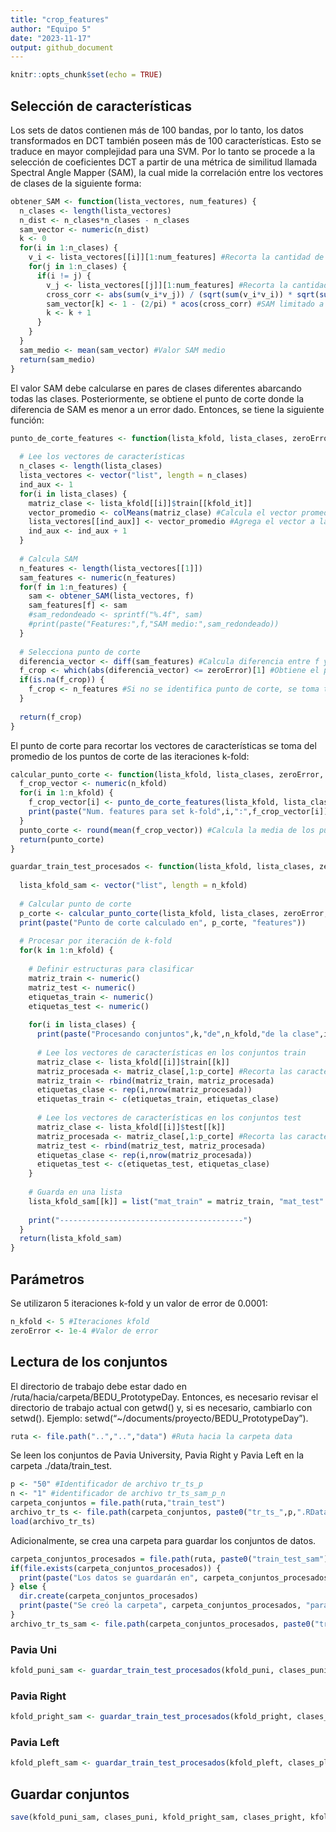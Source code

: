 ```yaml
---
title: "crop_features"
author: "Equipo 5"
date: "2023-11-17"
output: github_document
---
```


```r
knitr::opts_chunk$set(echo = TRUE)
```

## Selección de características

Los sets de datos contienen más de 100 bandas, por lo tanto, los datos transformados en DCT también poseen más de 100 características. Esto se traduce en mayor complejidad para una SVM. Por lo tanto se procede a la selección de coeficientes DCT a partir de una métrica de similitud llamada Spectral Angle Mapper (SAM), la cual mide la correlación entre los vectores de clases de la siguiente forma:

```r
obtener_SAM <- function(lista_vectores, num_features) {
  n_clases <- length(lista_vectores)
  n_dist <- n_clases*n_clases - n_clases
  sam_vector <- numeric(n_dist)
  k <- 0
  for(i in 1:n_clases) {
    v_i <- lista_vectores[[i]][1:num_features] #Recorta la cantidad de caracteristicas
    for(j in 1:n_clases) {
      if(i != j) {
        v_j <- lista_vectores[[j]][1:num_features] #Recorta la cantidad de caracteristicas
        cross_corr <- abs(sum(v_i*v_j)) / (sqrt(sum(v_i*v_i)) * sqrt(sum(v_j*v_j))) #Correlación cruzada
        sam_vector[k] <- 1 - (2/pi) * acos(cross_corr) #SAM limitado a [0,1]
        k <- k + 1
      }
    }
  }
  sam_medio <- mean(sam_vector) #Valor SAM medio
  return(sam_medio)
}
```

El valor SAM debe calcularse en pares de clases diferentes abarcando todas las clases. Posteriormente, se obtiene el punto de corte donde la diferencia de SAM es menor a un error dado. Entonces, se tiene la siguiente función:

```r
punto_de_corte_features <- function(lista_kfold, lista_clases, zeroError, kfold_it) {
  
  # Lee los vectores de características
  n_clases <- length(lista_clases)
  lista_vectores <- vector("list", length = n_clases)
  ind_aux <- 1
  for(i in lista_clases) {
    matriz_clase <- lista_kfold[[i]]$train[[kfold_it]]
    vector_promedio <- colMeans(matriz_clase) #Calcula el vector promedio
    lista_vectores[[ind_aux]] <- vector_promedio #Agrega el vector a la lista de vectores
    ind_aux <- ind_aux + 1
  }
  
  # Calcula SAM
  n_features <- length(lista_vectores[[1]])
  sam_features <- numeric(n_features)
  for(f in 1:n_features) {
    sam <- obtener_SAM(lista_vectores, f)
    sam_features[f] <- sam
    #sam_redondeado <- sprintf("%.4f", sam)
    #print(paste("Features:",f,"SAM medio:",sam_redondeado))
  }
  
  # Selecciona punto de corte
  diferencia_vector <- diff(sam_features) #Calcula diferencia entre f y (f+1)
  f_crop <- which(abs(diferencia_vector) <= zeroError)[1] #Obtiene el punto de corte
  if(is.na(f_crop)) {
    f_crop <- n_features #Si no se identifica punto de corte, se toma totalidad
  }
  
  return(f_crop)
}
```

El punto de corte para recortar los vectores de características se toma del promedio de los puntos de corte de las iteraciones k-fold:

```r
calcular_punto_corte <- function(lista_kfold, lista_clases, zeroError, n_kfold) {
  f_crop_vector <- numeric(n_kfold)
  for(i in 1:n_kfold) {
    f_crop_vector[i] <- punto_de_corte_features(lista_kfold, lista_clases, zeroError, i) #Calcula punto de corte
    print(paste("Num. features para set k-fold",i,":",f_crop_vector[i]))
  }
  punto_corte <- round(mean(f_crop_vector)) #Calcula la media de los puntos de corte
  return(punto_corte)
}
```


```r
guardar_train_test_procesados <- function(lista_kfold, lista_clases, zeroError, n_kfold) {
  
  lista_kfold_sam <- vector("list", length = n_kfold)
  
  # Calcular punto de corte
  p_corte <- calcular_punto_corte(lista_kfold, lista_clases, zeroError, n_kfold)
  print(paste("Punto de corte calculado en", p_corte, "features"))
  
  # Procesar por iteración de k-fold
  for(k in 1:n_kfold) {
    
    # Definir estructuras para clasificar
    matriz_train <- numeric()
    matriz_test <- numeric()
    etiquetas_train <- numeric()
    etiquetas_test <- numeric()
    
    for(i in lista_clases) {
      print(paste("Procesando conjuntos",k,"de",n_kfold,"de la clase",i))
      
      # Lee los vectores de características en los conjuntos train
      matriz_clase <- lista_kfold[[i]]$train[[k]]
      matriz_procesada <- matriz_clase[,1:p_corte] #Recorta las características
      matriz_train <- rbind(matriz_train, matriz_procesada)
      etiquetas_clase <- rep(i,nrow(matriz_procesada))
      etiquetas_train <- c(etiquetas_train, etiquetas_clase)
      
      # Lee los vectores de características en los conjuntos test
      matriz_clase <- lista_kfold[[i]]$test[[k]]
      matriz_procesada <- matriz_clase[,1:p_corte] #Recorta las características
      matriz_test <- rbind(matriz_test, matriz_procesada)
      etiquetas_clase <- rep(i,nrow(matriz_procesada))
      etiquetas_test <- c(etiquetas_test, etiquetas_clase)
    }
    
    # Guarda en una lista
    lista_kfold_sam[[k]] = list("mat_train" = matriz_train, "mat_test" = matriz_test, "lab_train" = etiquetas_train, "lab_test" = etiquetas_test)
      
    print("-----------------------------------------")
  }
  return(lista_kfold_sam)
}

```

## Parámetros

Se utilizaron 5 iteraciones k-fold y un valor de error de 0.0001:

```r
n_kfold <- 5 #Iteraciones kfold
zeroError <- 1e-4 #Valor de error
```


## Lectura de los conjuntos

El directorio de trabajo debe estar dado en /ruta/hacia/carpeta/BEDU_PrototypeDay. Entonces, es necesario revisar el directorio de trabajo actual con getwd() y, si es necesario, cambiarlo con setwd(). Ejemplo: setwd("~/documents/proyecto/BEDU_PrototypeDay").

```r
ruta <- file.path("..","..","data") #Ruta hacia la carpeta data
```

Se leen los conjuntos de Pavia University, Pavia Right y Pavia Left en la carpeta ./data/train_test.

```r
p <- "50" #Identificador de archivo tr_ts_p
n <- "1" #identificador de archivo tr_ts_sam_p_n
carpeta_conjuntos = file.path(ruta,"train_test")
archivo_tr_ts <- file.path(carpeta_conjuntos, paste0("tr_ts_",p,".RData"))
load(archivo_tr_ts)
```

Adicionalmente, se crea una carpeta para guardar los conjuntos de datos.

```r
carpeta_conjuntos_procesados = file.path(ruta, paste0("train_test_sam"))
if(file.exists(carpeta_conjuntos_procesados)) {
  print(paste("Los datos se guardarán en", carpeta_conjuntos_procesados))
} else {
  dir.create(carpeta_conjuntos_procesados)
  print(paste("Se creó la carpeta", carpeta_conjuntos_procesados, "para guardar los archivos"))
}
archivo_tr_ts_sam <- file.path(carpeta_conjuntos_procesados, paste0("tr_ts_sam_",p,"_",n,".RData"))
```

### Pavia Uni

```r
kfold_puni_sam <- guardar_train_test_procesados(kfold_puni, clases_puni, zeroError, n_kfold)
```

### Pavia Right

```r
kfold_pright_sam <- guardar_train_test_procesados(kfold_pright, clases_pright, zeroError, n_kfold)
```

### Pavia Left

```r
kfold_pleft_sam <- guardar_train_test_procesados(kfold_pleft, clases_pleft, zeroError, n_kfold)
```

## Guardar conjuntos

```r
save(kfold_puni_sam, clases_puni, kfold_pright_sam, clases_pright, kfold_pleft_sam, clases_pleft, file = archivo_tr_ts_sam)
```